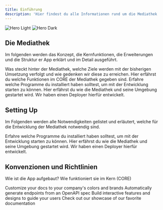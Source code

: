 ```yaml
---
title: Einführung
description: 'Hier findest du alle Informationen rund um die Mediathek von Liox.'
---
```


<img
  className="block dark:hidden"
  src="/logo/Liox_Logo_blue_new.png"
  alt="Hero Light"
/>
<img
  className="hidden dark:block"
  src="/logo/Liox_Logo_blue_new.png"
  alt="Hero Dark"
/>

## Die Mediathek

Im folgenden werden das Konzept, die Kernfunktionen, die Erweiterungen und die Struktur er App erklärt und im Detail ausgeführt. 

<CardGroup cols={2}>
  <Card
    title="Konzept"
    icon="arrows-to-circle"
    href="/the-mediathek/konzept"
  >
    Was steckt hinter der Mediathek, welche Ziele werden mit der bisherigen Umsetzung verfolgt und wie gedenken wir diese zu erreichen. 
  </Card>
  <Card
    title="Kernfunktionen"
    icon="play"
    href="https://mintlify.com/docs/development"
  >
    Hier erfährst du welche Funktionen im CORE der Mediathek gegeben sind. 
  </Card>
</CardGroup>

<CardGroup cols={2}>
  <Card
    title="Plugins"
    icon="file-code"
    href="/the-mediathek/plugins"
  >
    Erfahre welche Programme du installiert haben solltest, um mit der Entwicklung starten zu können.
  </Card>
  <Card
    title="App Struktur"
    icon="layer-group"
    href="https://mintlify.com/docs/development"
  >
    Hier erfährst du wie die Mediathek und seine Umgebung gestartet wird. Wir haben einen Deployer hierfür entwickelt.
  </Card>
</CardGroup>

## Setting Up

Im Folgenden werden alle Notwendigkeiten gelistet und erläutert, welche für die Entwicklung der Mediathek notwendig sind. 

<CardGroup cols={2}>
  <Card
    title="Grundlagen"
    icon="circle"
    href="https://mintlify.com/docs/quickstart"
  >
    Erfahre welche Programme du installiert haben solltest, um mit der Entwicklung starten zu können.
  </Card>
  <Card
    title="Lets Go!"
    icon="laptop-code"
    href="https://mintlify.com/docs/development"
  >
    Hier erfährst du wie die Mediathek und seine Umgebung gestartet wird. Wir haben einen Deployer hierfür entwickelt.
  </Card>
</CardGroup>

## Konvenzionen und Richtlinien

Wie ist die App aufgebaut? Wie funktioniert sie im Kern (CORE) 

<CardGroup cols={2}>
  <Card
    title="Frontend"
    icon="desktop"
    href="https://mintlify.com/docs/settings/global"
  >
    Customize your docs to your company's colors and brands
  </Card>
  <Card
    title="Backend"
    icon="code"
    href="https://mintlify.com/docs/api-playground/openapi"
  >
    Automatically generate endpoints from an OpenAPI spec
  </Card>
  <Card
    title="Webseite"
    icon="laptop"
    href="https://mintlify.com/docs/components/accordion"
  >
    Build interactive features and designs to guide your users
  </Card>
  <Card
    title="Portal"
    icon="gears"
    href="https://mintlify.com/showcase"
  >
    Check out our showcase of our favorite documentation
  </Card>
</CardGroup>
